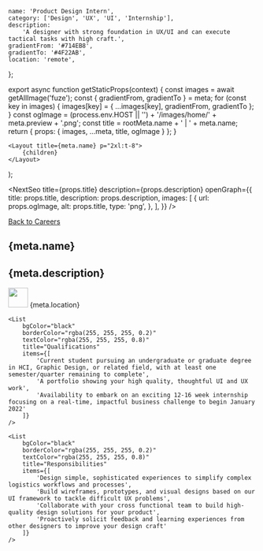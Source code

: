 
	name: 'Product Design Intern',
	category: ['Design', 'UX', 'UI', 'Internship'],
	description:
		'A designer with strong foundation in UX/UI and can execute tactical tasks with high craft.',
	gradientFrom: '#714EB8',
	gradientTo: '#4F22AB',
	location: 'remote',
};

export async function getStaticProps(context) {
	const images = await getAllImage('fuze');
	const { gradientFrom, gradientTo } = meta;
	for (const key in images) {
		images[key] = { ...images[key], gradientFrom, gradientTo };
	}
	const ogImage =
		(process.env.HOST || '') + '/images/home/' + meta.preview + '.png';
	const title = rootMeta.name + ' | ' + meta.name;
	return { props: { images, ...meta, title, ogImage } };
}

	<Layout title={meta.name} p="2xl:t-8">
		{children}
	</Layout>
);

<NextSeo
	title={props.title}
	description={props.description}
	openGraph={{
		title: props.title,
		description: props.description,
		images: [
			{
				url: props.ogImage,
				alt: props.title,
				type: 'png',
			},
		],
	}}
/>

<section
	p="5 lg:x-22.5 lg:y-20"
	m="x-5 b-5 lg:x-10"
	grid="~ cols-12 gap-5"
	border="rounded-lg"
	bg="bg02"
	className="md-title"
>
	<div className="col-span-12 md:col-span-9 lg:col-span-9 mb-4">
		<a href="/careers/">Back to Careers</a>
	</div>
	<h1
		font="questrial leading-none"
		grid="col-span-12 md:col-span-9 lg:col-span-9"
		className="text-fs03 lg:text-6xl"
	>
		{meta.name}
	</h1>
	<h2 m="lg:b-2" grid="col-span-12" className="text-xl">
		{meta.description}
	</h2>
	<div className="col-span-12 md:col-span-9 lg:col-span-9">
		<span className="float-left">
			<img src="../images/careers/location_pin.gif" width="40px" />
		</span>
		<span className="float-left capitalize ml-2 mt-1.5">{meta.location}</span>
	</div>
</section>

<FullWidth>

    <List
    	bgColor="black"
    	borderColor="rgba(255, 255, 255, 0.2)"
    	textColor="rgba(255, 255, 255, 0.8)"
    	title="Qualifications"
    	items={[
    		'Current student pursuing an undergraduate or graduate degree in HCI, Graphic Design, or related field, with at least one semester/quarter remaining to complete',
    		'A portfolio showing your high quality, thoughtful UI and UX work',
    		'Availability to embark on an exciting 12-16 week internship focusing on a real-time, impactful business challenge to begin January 2022'
    	]}
    />

    <List
    	bgColor="black"
    	borderColor="rgba(255, 255, 255, 0.2)"
    	textColor="rgba(255, 255, 255, 0.8)"
    	title="Responsibilities"
    	items={[
    		'Design simple, sophisticated experiences to simplify complex logistics workflows and processes',
    		'Build wireframes, prototypes, and visual designs based on our UI framework to tackle difficult UX problems',
    		'Collaborate with your cross functional team to build high-quality design solutions for your product',
    		'Proactively solicit feedback and learning experiences from other designers to improve your design craft'
    	]}
    />

</FullWidth>
